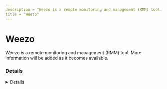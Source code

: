 ---
description = "Weezo is a remote monitoring and management (RMM) tool. More information will be added as it becomes available."
title = "Weezo"
---



# Weezo

Weezo is a remote monitoring and management (RMM) tool. More information will be added as it becomes available.

### Details
<Details author={""}
         category={""}
         created={""}
         website={""}
         lastModified={"2024-02-14"}
         privileges={""}
         free={ false }
         verification={ false }
/>

#### Installation Paths
<Card code={ ["weezohttpd.exe", "weezo.exe", "weezo setup*.exe"] }/>





### Forensic Artifacts




#### Network Artifacts
<EuiSpacer size="xl"/>
<NetworkArtifactsTable data={ [{"Description": "Known remote domains", "Domains": ["*.weezo.me", "weezo.net", "*.weezo.net", "weezo.en.softonic.com"], "Ports": []}] }/>




### Detections
- Detects potential network activity of Weezo RMM tool
  - [Sigma Rule](https://github.com/magicsword-io/LOLRMM/blob/main/detections/sigma/weezo_network_sigma.yml)
- Detects potential processes activity of Weezo RMM tool
  - [Sigma Rule](https://github.com/magicsword-io/LOLRMM/blob/main/detections/sigma/weezo_processes_sigma.yml)

### References
- [weezo.en.softonic.com](weezo.en.softonic.com)

